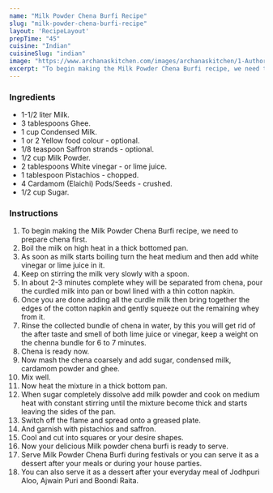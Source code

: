 ---
name: "Milk Powder Chena Burfi Recipe"
slug: "milk-powder-chena-burfi-recipe"
layout: 'RecipeLayout'
prepTime: "45"
cuisine: "Indian"
cuisineSlug: "indian"
image: "https://www.archanaskitchen.com/images/archanaskitchen/1-Author/Roop/Milk_Powder_Chhena_Burfi.jpg"
excerpt: "To begin making the Milk Powder Chena Burfi recipe, we need to prepare chena first"
---

### Ingredients

- 1-1/2 liter Milk.
- 3 tablespoons Ghee.
- 1 cup Condensed Milk.
- 1 or 2 Yellow food colour - optional.
- 1/8 teaspoon Saffron strands - optional.
- 1/2 cup Milk Powder.
- 2 tablespoons White vinegar - or lime juice.
- 1 tablespoon Pistachios - chopped.
- 4 Cardamom (Elaichi) Pods/Seeds - crushed.
- 1/2 cup Sugar.

### Instructions

1. To begin making the Milk Powder Chena Burfi recipe, we need to prepare chena first.
1. Boil the milk on high heat in a thick bottomed pan.
1. As soon as milk starts boiling turn the heat medium and then add white vinegar or lime juice in it.
1. Keep on stirring the milk very slowly with a spoon.
1. In about 2-3 minutes complete whey will be separated from chena, pour the curdled milk into pan or bowl lined with a thin cotton napkin.
1. Once you are done adding all the curdle milk then bring together the edges of the cotton napkin and gently squeeze out the remaining whey from it.
1. Rinse the collected bundle of chena in water, by this you will get rid of the after taste and smell of both lime juice or vinegar, keep a weight on the chenna bundle for 6 to 7 minutes.
1. Chena is ready now.
1. Now mash the chena coarsely and add sugar, condensed milk, cardamom powder and ghee.
1. Mix well.
1. Now heat the mixture in a thick bottom pan.
1. When sugar completely dissolve add milk powder and cook on medium heat with constant stirring until the mixture become thick and starts leaving the sides of the pan.
1. Switch off the flame and spread onto a greased plate.
1. And garnish with pistachios and saffron.
1. Cool and cut into squares or your desire shapes.
1. Now your delicious Milk powder chena burfi is ready to serve.
1. Serve Milk Powder Chena Burfi during festivals or you can serve it as a dessert after your meals or during your house parties.
1. You can also serve it as a dessert after your everyday meal of Jodhpuri Aloo, Ajwain Puri and Boondi Raita.
